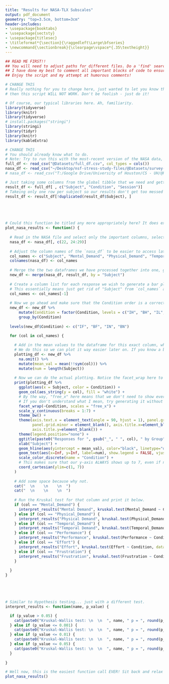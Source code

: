 ```yaml
---
title: "Results for NASA-TLX Subscales" 
output: pdf_document 
geometry: "top=3.5cm, bottom=3cm" 
header-includes: 
- \usepackage{booktabs} 
- \usepackage{sectsty} 
- \usepackage{titlesec} 
- \titleformat*{\section}{\raggedleft\Large\bfseries} 
- \newcommand{\sectionbreak}{\clearpage\vspace*{.35\textheight}} 
--- 
```


```r
## READ ME FIRST!! 
## You will need to adjust paths for different files. Do a 'find' search for the comment with CHANGE THIS to find areas to change. 
## I have done my best to comment all important blocks of code to ensure you know what they do. 
## Enjoy the script and my attempt at humorous comments! 

# CHANGE THIS 
# Really nothing for you to change here, just wanted to let you know that if you didn't run `AllSignals.Rmd` first 
# then this script WILL NOT WORK. Don't be foolish - just do it! 

# Of course, our typical libraries here. Ah, familiarity. 
library(tidyverse) 
library(knitr) 
library(tidyverse) 
# install.packages("stringi") 
library(stringi) 
library(tidyr) 
library(knitr) 
library(kableExtra) 

# CHANGE THIS 
# You should already know what to do. 
# Note: Try to run this with the most-recent version of the NASA data, downloaded off of somewhere on the internet. 
full_df <- read_csv("@Datasets/full_df.csv", col_types = cols()) 
nasa_df <- read_csv("~/Desktop/nsf-stress-study-files/@Datasets/survey-reports/Post-SurveyExport.csv", col_types = cols()) 
# nasa_df <- read_csv("T:/Google Drive/University of Houston/CS - UH/@Research - CPL/@Projects/NsfStressDataCuration/survey-reports/Post-SurveyExport.csv", col_types = cols()) 

# Just taking some columns from the global tibble that we need and getting rid of the rest of them. 
result_df <- full_df[ , c("Subject", "Condition", "Session")] 
# Takeing only one row per subject so our results don't get too messed up here! 
result_df <- result_df[!duplicated(result_df$Subject), ] 





# Could this function be titled any more appropriately here? It does exactly what you think it would! 
plot_nasa_results <- function() { 
  
  # Read in the NASA file and select only the important columns, selected by column index of course! 
  nasa_df <- nasa_df[, c(22, 24:29)] 
  
  # Adjust the column names of the `nasa_df` to be easier to access later on rather than the long question format it comes with. 
  col_names <- c("Subject", "Mental_Demand", "Physical_Demand", "Temporal_Demand", "Performance", "Effort", "Frustration") 
  colnames(nasa_df) <- col_names 
  
  # Merge the the two dataframes we have processed together into one, gloriously informative one. 
  new_df <- merge(nasa_df, result_df, by = "Subject") 
  
  # Create a column list for each response we wish to generate a bar plot for. 
  # This essentially means just get rid of "Subject" from `col_names` above since we obviously would not make a bar plot with that, duh! 
  col_names <- col_names[-1] 
  
  # Now we go ahead and make sure that the Condition order is a correct factor with proper levels indicating this order. 
  new_df <- new_df %>% 
      mutate(Condition = factor(Condition, levels = c("IH", "BH", "IL", "BL"))) %>% 
      group_by(Condition) 
  
  levels(new_df$Condition) <- c("IF", "BF", "IN", "BN") 
  
  for (col in col_names) { 

    # Add in the mean values to the dataframe for this exact column, which is a string (hence the weird `!!sym()` syntax for it). 
    # We do this so we can plot it way easier later on. If you know a better way, then save me the trouble and take this out! 
    plotting_df <- new_df %>% 
      na.omit() %>% 
      mutate(mean_val = mean(!!sym(col))) %>% 
      mutate(num = length(Subject)) 
    
    # Now we can do the actual plotting. Notice the facet_wrap here to make sure we get a seperate plot for each condition. 
    print(plotting_df %>% 
      ggplot(aes(x = Subject, color = Condition)) + 
      geom_col(aes_string(y = col), fill = "white") + 
      # By the way, "free_x" here means that we don't need to show every subject for every plot when there is nothing there to plot. 
      # If you don't understand what I mean, try generating it without the scales argument and see how bad it is. 
      facet_wrap(~Condition, scales = "free_x") + 
      scale_y_continuous(breaks = 1:7) + 
      theme_bw() + 
      theme(axis.text.x = element_text(angle = 90, hjust = 1), panel.grid.major = element_blank(), 
            panel.grid.minor = element_blank(), axis.title.x=element_blank(), 
            axis.title.y=element_blank()) + 
      theme(legend.position="none") + 
      ggtitle(paste0("Responses for ", gsub("_", " ", col), " by Group")) + 
      xlab("Subject") + 
      geom_hline(aes(yintercept = mean_val), color="black", linetype="dashed") + 
      geom_text(aes(x=Inf, y=Inf, label=num), show.legend = FALSE, vjust = 1.5, hjust = 1.5) + 
      scale_color_discrete(name = "Condition") + 
      # This makes sure that our y-axis ALWAYS shows up to 7, even if no value gets up there for that plot. 
      coord_cartesian(ylim=c(1, 7)) 
    ) 
    
    # Add some space because why not. 
    cat("  \n    \n    \n  ") 
    cat("  \n    \n    \n  ") 
    
    # Run the Kruskal test for that column and print it below. 
    if (col == "Mental_Demand") { 
      interpret_results("Mental Demand", kruskal.test(Mental_Demand ~ Condition, data = new_df)$p.value) 
    } else if (col == "Physical_Demand") { 
      interpret_results("Physical Demand", kruskal.test(Physical_Demand ~ Condition, data = new_df)$p.value) 
    } else if (col == "Temporal_Demand") { 
      interpret_results("Temporal Demand", kruskal.test(Temporal_Demand ~ Condition, data = new_df)$p.value) 
    } else if (col == "Performance") { 
      interpret_results("Performance", kruskal.test(Performance ~ Condition, data = new_df)$p.value) 
    } else if (col == "Effort") { 
      interpret_results("Effort", kruskal.test(Effort ~ Condition, data = new_df)$p.value) 
    } else if (col == "Frustration") { 
      interpret_results("Frustration", kruskal.test(Frustration ~ Condition, data = new_df)$p.value) 
    } 
      
  } 
} 





# Similar to Hypothesis testing... just with a different test. 
interpret_results <- function(name, p_value) { 

  if (p_value > 0.05) { 
    cat(paste0("Kruskal-Wallis test: \n  \n  ", name, " p = ", round(p_value, 4), " > 0.05\n\n")) 
  } else if (p_value <= 0.001) { 
    cat(paste0("Kruskal-Wallis test: \n  \n  ", name, " p = ", round(p_value, 4), " < 0.001  ***\n\n")) 
  } else if (p_value <= 0.01) { 
    cat(paste0("Kruskal-Wallis test: \n  \n  ", name, " p = ", round(p_value, 4), " < 0.01  **\n\n")) 
  } else if (p_value <= 0.05) { 
    cat(paste0("Kruskal-Wallis test: \n  \n  ", name, " p = ", round(p_value, 4), " < 0.05  *\n\n")) 
  } 
  
} 

``` 

\newpage  
```r
# Well now, this is the easiest function call EVER! Sit back and relax - we did it! 
plot_nasa_results() 
``` 
